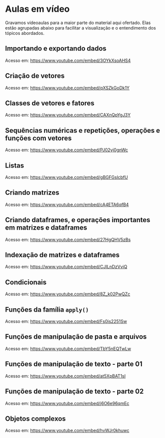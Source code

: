 # Aulas em vídeo {#videos}

Gravamos vídeoaulas para a maior parte do material aqui ofertado.
Elas estão agrupadas abaixo para facilitar a visualização e o entendimento dos tópicos abordados.  

## Importando e exportando dados

Acesso em: <https://www.youtube.com/embed/3OYkXsoAHS4>

## Criação de vetores

Acesso em: <https://www.youtube.com/embed/qXSZkGoDk1Y>

## Classes de vetores e fatores

Acesso em: <https://www.youtube.com/embed/CAXnQpYgJ3Y>

## Sequências numéricas e repetições, operações e funções com vetores

Acesso em: <https://www.youtube.com/embed/PJ02yj0gnWc>

## Listas

Acesso em: <https://www.youtube.com/embed/gBGFGslcbfU>

## Criando matrizes

Acesso em: <https://www.youtube.com/embed/cA4ETA6qfB4>

## Criando dataframes, e operações importantes em matrizes e dataframes

Acesso em: <https://www.youtube.com/embed/27HgQHV5zBs>

## Indexação de matrizes e dataframes

Acesso em: <https://www.youtube.com/embed/CJILnDzVviQ>

## Condicionais

Acesso em: <https://www.youtube.com/embed/8Z_k02PwQZc>

## Funções da família `apply()`

Acesso em: <https://www.youtube.com/embed/Fs0is2251Sw>

## Funções de manipulação de pasta e arquivos

Acesso em: <https://www.youtube.com/embed/TbY5nEQTwLw>

## Funções de manipulação de texto - parte 01

Acesso em: <https://www.youtube.com/embed/at5XpBAT1sI>

## Funções de manipulação de texto - parte 02

Acesso em: <https://www.youtube.com/embed/j6O6e96qmEc>

## Objetos complexos

Acesso em: <https://www.youtube.com/embed/hvWJr0khuwc>

